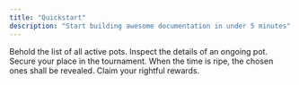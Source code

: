 ```yaml
---
title: "Quickstart"
description: "Start building awesome documentation in under 5 minutes"
---
```


<AccordionGroup>
  <Accordion icon="pointer" title="/pots">
    Behold the list of all active pots.
  </Accordion>
   <Accordion icon="pointer" title="/pot <pot_id>">
   Inspect the details of an ongoing pot.
  </Accordion>
   <Accordion icon="pointer" title="/deposit ">
  Secure your place in the tournament.
  </Accordion>
   <Accordion icon="pointer" title="/draw winner">
   When the time is ripe, the chosen ones shall be revealed.
  </Accordion>
   <Accordion icon="pointer" title="/withdraw ">
Claim your rightful rewards.
  </Accordion>

</AccordionGroup>
